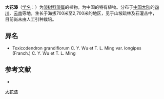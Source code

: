 {{Speciesbox
| name = 大花漆
| status = 
| status_system = 
| image =
| genus = Toxicodendron
| species = grandiflorum
| authority = C. Y. Wu et T. L. Ming
| subdivision_ranks =[[变种|变种]]
| subdivision =
* 大花漆 ''T. g.'' var. ''grandiflorum''
* [[长梗大花漆|长梗大花漆]] ''T. g.'' var. ''longipes''
| synonyms = 
''Rhus grandiflorum''
}}

'''大花漆'''（[[学名|学名]]：{{lang|la|''Toxicodendron grandiflorum''}}）为[[漆树科|漆树科]][[漆属|漆属]]的植物，为中国的特有植物。分布于[[中国大陆|中国大陆]]的[[四川|四川]]、[[云南|云南]]等地，生长于海拔700米至2,700米的地区，见于山坡疏林及石灌丛中，目前尚未由人工引种栽培。

== 异名 ==
* Toxicodendron grandiflorum C. Y. Wu et T. L. Ming var. longipes (Franch.) C. Y. Wu et T. L. Ming

== 参考文献 ==
<div class="references-small">
* {{cite web| url =http://www.bioinfo.cn/db05/KmzwSpecies.php?action=view&id=896| title =大花漆（原变种）| work =《中国高等植物数据库全库》| publisher =中国科学院微生物研究所| author =昆明植物研究所| accessdate =2009-02-21| deadurl =yes| archiveurl =https://web.archive.org/web/20160305080638/http://www.bioinfo.cn/db05/KmzwSpecies.php?action=view&id=896| archivedate =2016-03-05}}
</div>
{{Taxonbar|from=Q10937532}}

[[Category:漆属|大花漆]]


{{植物小作品}}